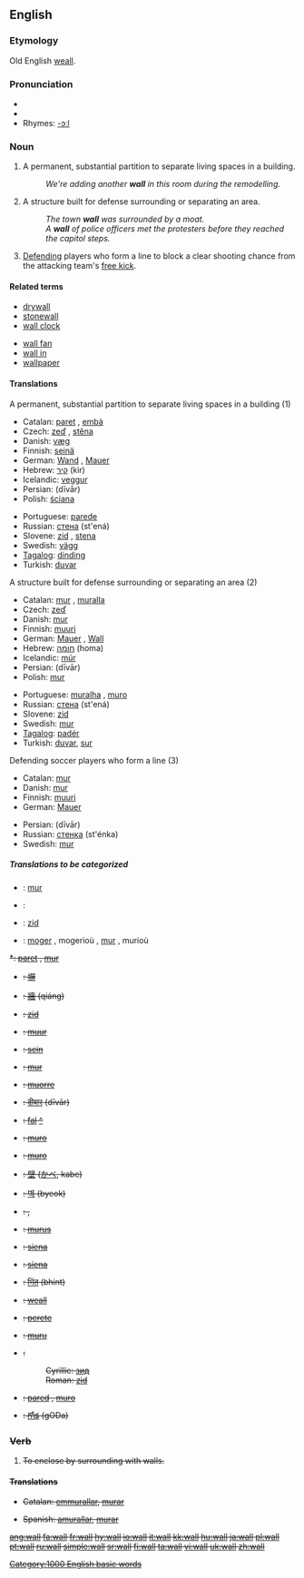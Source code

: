 ==English==

{{rank|honour|individual|girls|808|wall|cry|step|turning}}

===Etymology===
Old English [[weall]].

===Pronunciation===
*{{IPA|/wɔːl/}}
*{{audio|en-us-wall.ogg|Audio (US)}}
*Rhymes: [[Rhymes:English:-ɔːl|-ɔːl]]

===Noun===
{{en-noun}}

# A permanent, substantial partition to separate living spaces in a building.
#:''We're adding another '''wall''' in this room during the remodelling.''
# A structure built for defense surrounding or separating an area.
#:''The town '''wall''' was surrounded by a moat.''
#:''A '''wall''' of police officers met the protesters before they reached the capitol steps.''
# {{football}} [[Defend]]ing players who form a line to block a clear shooting chance from the attacking team's [[free kick]].

====Related terms====
{{top}}
*[[drywall]]
*[[stonewall]]
*[[wall clock]]
{{mid}}
*[[wall fan]]
*[[wall in]]
*[[wallpaper]]
{{bottom}}

====Translations====
;A permanent, substantial partition to separate living spaces in a building (1)
{{top}}
*Catalan: [[paret]] {{f}}, [[embà]] {{m}}
*Czech: [[zeď]] {{f}}, [[stěna]] {{f}}
*Danish: [[væg]] {{n}}
*Finnish: [[seinä]]
*German: [[Wand]] {{f}}, [[Mauer]] {{f}}
*Hebrew: [[קיר]] {{m}} (kir)
*Icelandic: [[veggur]] {{m}}
*Persian: {{FAchar|[[دیوار]]}} (dīvār)
*Polish: [[ściana]] {{f}}
{{mid}}
*Portuguese: [[parede]] {{f}}
*Russian: [[стена]] (st'ená) {{f}}
*Slovene: [[zid]] {{m}}, [[stena]] {{f}}
*Swedish: [[vägg]] {{c}}
*[[Tagalog]]: [[dinding]]
*Turkish: [[duvar]]
{{bottom}}

;A structure built for defense surrounding or separating an area (2)
{{top}}
*Catalan: [[mur]] {{m}}, [[muralla]] {{f}}
*Czech: [[zeď]] {{f}}
*Danish: [[mur]]
*Finnish: [[muuri]]
*German: [[Mauer]] {{f}}, [[Wall]] {{m}}
*Hebrew: [[חומה]] {{f}} (homa)
*Icelandic: [[múr]] {{m}}
*Persian: {{FAchar|[[دیوار]]}} (dīvār)
*Polish: [[mur]] {{m}}
{{mid}}
*Portuguese: [[muralha]] {{f}}, [[muro]] {{m}}
*Russian: [[стена]] (st'ená) {{f}}
*Slovene: [[zid]] {{m}}
*Swedish: [[mur]] {{c}}
*[[Tagalog]]: [[padér]]
*Turkish: [[duvar]], [[sur#Turkish|sur]]
{{bottom}}

;Defending soccer players who form a line (3)
{{top}}
*Catalan: [[mur]] {{m}}
*Danish: [[mur]]
*Finnish: [[muuri]]
*German: [[Mauer]] {{f}}
{{mid}}
*Persian: {{FAchar|[[دیوار]]}} (dīvār)
*Russian: [[стенка]] (st'énka) {{f}}
*Swedish: [[mur]] {{c}}
{{bottom}}

=====Translations to be categorized=====
{{checktrans}}
{{top}}
*{{ttbc|Albanian}}: [[mur]] {{m}}
*{{ttbc|Arabic}}: {{ARchar|[[حائط]]}} {{Unicode|(ħá:’iʈ)}} {{m}}
*{{ttbc|Bosnian}}: [[zid#Bosnian|zid]] {{m}}
*{{ttbc|Breton}}: [[moger]] {{f}}, mogerioù {{p}}, [[mur]] {{f}}, murioù {{p}}
<s>*{{ttbc|Catalan}}: [[paret]] {{f}}, [[mur]] {{m}}<s/>
*{{ttbc|CJK Characters}}: [[塀]]
*{{ttbc|Chinese}}: [[牆]] (qiáng)
*{{ttbc|Croatian}}: [[zid]] {{m}}
*{{ttbc|Dutch}}: [[muur]]
*{{ttbc|Estonian}}: [[sein#Estonian|sein]]
*{{ttbc|French}}: [[mur]] {{m}}
*{{ttbc|Frisian}}: [[muorre]]
*{{ttbc|Hindi}}: [[दीवार]] (dīvār)
*{{ttbc|Hungarian}}: [[fal]] [[:hu:fal|^]]
*{{ttbc|Ido}}: [[muro]]
*{{ttbc|Italian}}: [[muro]] {{m}}
{{mid}}
*{{ttbc|Japanese}}: [[壁]] ([[かべ]], kabe)
*{{ttbc|Korean}}: [[벽]] (byeok)
*{{ttbc|Kurdish}}: {{trad|ku|dîwar}} {{m}}, {{trad|ku|kelhe}} {{f}}
*{{ttbc|Latin}}: [[murus]] {{m}}
*{{ttbc|Latvian}}: [[siena]]
*{{ttbc|Lithuanian}}: [[siena]]
*{{ttbc|Marathi}}: [[भिंत]] (bhint)
*{{ttbc|Old English}}: [[weall]] {{m}}
*{{ttbc|Romanian}}: [[perete]] {{m}}
*{{ttbc|Sardinian}}: [[muru]] {{m}}
*{{ttbc|Serbian}}:
*:Cyrillic: [[зид#Serbian|зид]] {{m}}
*:Roman: [[zid#Serbian|zid]] {{m}}
*{{ttbc|Spanish}}: [[pared]] {{f}}, [[muro]] {{m}}
*{{ttbc|Telugu}}: [[గోడ]] (gODa)
{{bottom}}

===Verb===
{{en-verb}}

# {{italbrac|with "[[in]]"}} To enclose by surrounding with walls.

====Translations====
{{top}}
*Catalan: [[emmurallar]], [[murar]]
{{mid}}
*Spanish: [[amurallar]], [[murar]]
{{bottom}}

[[Category:1000 English basic words]]

[[ang:wall]]
[[fa:wall]]
[[fr:wall]]
[[hy:wall]]
[[io:wall]]
[[it:wall]]
[[kk:wall]]
[[hu:wall]]
[[ja:wall]]
[[pl:wall]]
[[pt:wall]]
[[ru:wall]]
[[simple:wall]]
[[sr:wall]]
[[fi:wall]]
[[ta:wall]]
[[vi:wall]]
[[uk:wall]]
[[zh:wall]]